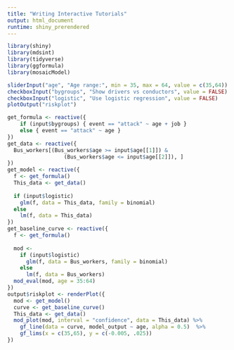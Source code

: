 ```yaml
---
title: "Writing Interactive Tutorials"
output: html_document
runtime: shiny_prerendered
---
```


```r
library(shiny)
library(mdsint)
library(tidyverse)
library(ggformula)
library(mosaicModel)
```


```r
sliderInput("age", "Age range:", min = 35, max = 64, value = c(35,64))
checkboxInput("bygroups", "Show drivers vs conductors", value = FALSE)
checkboxInput("logistic", "Use logistic regression", value = FALSE)
plotOutput("riskplot")
```

<!-- Then there is the logic that connects the inputs and the outputs, doing whatever computations are needed. Here, the basic logic is to show a linear trend of risk of heart attack vs age. Such chunks always have a 'context = "server"' statement. -->

```r
get_formula <- reactive({
    if (input$bygroups) { event == "attack" ~ age + job }
    else { event == "attack" ~ age }
})
get_data <- reactive({
  Bus_workers[(Bus_workers$age >= input$age[[1]]) & 
                  (Bus_workers$age <= input$age[[2]]), ]
})
get_model <- reactive({
  f <- get_formula()
  This_data <- get_data()
  
  if (input$logistic)
    glm(f, data = This_data, family = binomial)
  else
    lm(f, data = This_data)
})
get_baseline_curve <- reactive({
  f <- get_formula()
  
  mod <- 
    if (input$logistic)
      glm(f, data = Bus_workers, family = binomial)
    else
      lm(f, data = Bus_workers)
  mod_eval(mod, age = 35:64)
})
output$riskplot <- renderPlot({
  mod <- get_model()
  curve <- get_baseline_curve()
  This_data <- get_data()
  mod_plot(mod, interval = "confidence", data = This_data) %>% 
    gf_line(data = curve, model_output ~ age, alpha = 0.5)  %>%
    gf_lims(x = c(35,65), y = c(-0.005, .025)) 
})
```